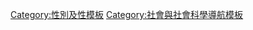 {{NavboxV2
| name       = 近亲性交
| title      = [[近親性交]]
| state      = {{{state<includeonly>|autocollapse</includeonly>}}}
| listclass  = hlist

| group1     = 类型
| list1      = 
* [[偶发性近亲性交]]
* [[叔侄婚|叔侄婚／舅甥婚]]
* [[兒童性虐待|儿童近亲性虐待]]
* [[近親婚姻]]
* [[表亲婚]]
** {{Link-en|表亲夫妻列表|List of coupled cousins|知名案例}}
** {{Link-en|中东地区表亲婚|Cousin marriage in the Middle East|中东地区}}
* {{Link-en|情绪性近亲性交|Covert incest}}
* [[双胞胎间近亲性交]]
* [[平行从表与交错从表]]
* {{Link-en|儿媳优待|Snokhachestvo}}

| group2     = [[近亲性行为相关的法律|司法]]
| list2      = 
* {{Link-en|韩国民法809条款|Article 809 of the Korean Civil Code}}
* [[血親]]
* {{Link-en|美国近亲性交的合法性|Legality of incest in the United States}}
** {{Link-en|美国的表亲婚姻法|Cousin marriage law in the United States|表亲婚姻法}}
*** {{Link-en|美国表亲婚姻的相关诉讼|List of cousin marriage court cases in the United States|相关诉讼}}
* {{Link-en|玛赫拉姆|Mahram}}
* {{Link-en|穆特诉弗兰克案|Muth v. Frank}}
* {{Link-en|禁止结婚的亲属关系|Prohibited degree of kinship}}
* [[十恶 (法律)|十恶]]

| group3     = 文化
| list3      = 
* {{Le|圣经中的近亲性交|Incest in the Bible}}
* {{Le|民俗与神话中的近亲性交|Incest in folklore and mythology}}
* {{Le|流行文化中的近亲性交|Incest in popular culture}}
** {{Le|电影与电视中的近亲性交|Incest in film and television}}
** {{Le|文学中的近亲性交|Incest in literature}}
* {{Le|近亲性交色情片|Incest pornography}}
* [[亂倫禁忌]]
* {{Le|犹太人对近亲性交的看法|Jewish views on incest}}
* {{Le|血亲圣婚|Xwedodah|拜火教的血亲圣婚}}

| group4     = 理论
| list4-border = child
| list4-type = vertical
| list4-evenodd = swap
  | list4-group1     = 自然科学
  | list4-list1      = 
* [[近交系数]]
* [[亲缘系数]]
* [[近交衰退]]
* {{Link-en|谱系崩溃|Pedigree collapse}}
* [[韋斯特馬克效應]]
* {{Link-en|亲属识别|Kin recognition}} 
  | list4-group2     = 心理学
  | list4-list2      = 
* [[戀父情結]]
* [[恋子情结]]
* [[恋母情结]]
* {{Link-en|恋继子情结|Phaedra complex}}

| group6     = 案件
| list6      = 
* {{Link-en|2019年南威尔士兽父性虐案|2019 South Wales paternal sex abuse case}}
* {{Link-en|阿尔瓦雷斯案|Alvarez case}}
* {{Link-en|阿曼多·卢塞罗|Armando Lucero|阿曼多·卢塞罗案}}
* {{Link-en|柯尔特家族乱伦案|Colt clan incest case}}
* [[奧地利禁室亂倫案|弗里茨案]]
* {{Link-en|戈勒家族|Goler clan|戈勒家族案}}
* {{Link-en|玛丽亚·埃尔多特|Maria Ersdotter|玛丽亚·埃尔多特案}}
* {{Link-en|莫伊乱伦案|Moe incest case}}
* {{Link-en|蒙杰利案|Mongelli case}}
* {{Link-en|帕特里克·斯图宾|Patrick Stübing|帕特里克·斯图宾案}}
* {{Link-en|谢菲尔德乱伦案|Sheffield incest case}}

| group7     = 相关
| list7      = 
* [[遗传性性吸引]]
* [[近亲繁殖]]
}}<noinclude>[[Category:性別及性模板]]
[[Category:社會與社會科學導航模板]]</noinclude>